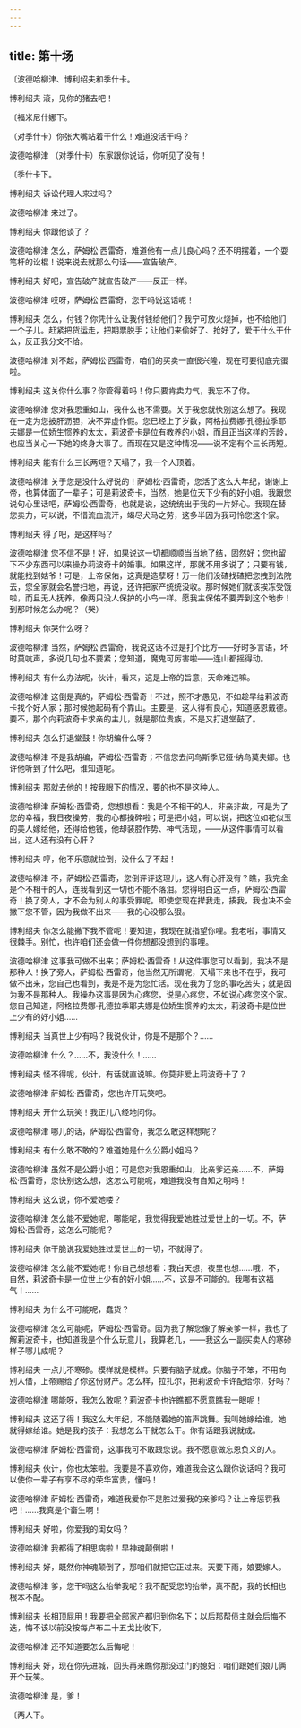 ```yaml
---
---
---
```

title: 第十场
---




〔波德哈柳津、博利绍夫和季什卡。





博利绍夫 滚，见你的猪去吧！

〔福米尼什娜下。

（对季什卡）你张大嘴站着干什么！难道没活干吗？

波德哈柳津 （对季什卡）东家跟你说话，你听见了没有！

〔季什卡下。

博利绍夫 诉讼代理人来过吗？

波德哈柳津 来过了。

博利绍夫 你跟他谈了？

波德哈柳津 怎么，萨姆松·西雷奇，难道他有一点儿良心吗？还不明摆着，一个耍笔杆的讼棍！说来说去就那么句话——宣告破产。

博利绍夫 好吧，宣告破产就宣告破产——反正一样。

波德哈柳津 哎呀，萨姆松·西雷奇，您干吗说这话呢！

博利绍夫 怎么，付钱？你凭什么让我付钱给他们？我宁可放火烧掉，也不给他们一个子儿。赶紧把货运走，把期票脱手；让他们来偷好了、抢好了，爱干什么干什么，反正我分文不给。

波德哈柳津 对不起，萨姆松·西雷奇，咱们的买卖一直很兴隆，现在可要彻底完蛋啦。

博利绍夫 这关你什么事？你管得着吗！你只要肯卖力气，我忘不了你。

波德哈柳津 您对我恩重如山，我什么也不需要。关于我您就快别这么想了。我现在一定为您披肝沥胆，决不弄虚作假。您已经上了岁数，阿格拉费娜·孔德拉季耶夫娜是一位娇生惯养的太太，莉波奇卡是位有教养的小姐，而且正当这样的芳龄，也应当关心一下她的终身大事了。而现在又是这种情况——说不定有个三长两短。

博利绍夫 能有什么三长两短？天塌了，我一个人顶着。

波德哈柳津 关于您是没什么好说的！萨姆松·西雷奇，您活了这么大年纪，谢谢上帝，也算体面了一辈子；可是莉波奇卡，当然，她是位天下少有的好小姐。我跟您说句心里话吧，萨姆松·西雷奇，也就是说，这统统出于我的一片好心。我现在替您卖力，可以说，不惜流血流汗，竭尽犬马之劳，这多半因为我可怜您这个家。

博利绍夫 得了吧，是这样吗？

波德哈柳津 您不信不是！好，如果说这一切都顺顺当当地了结，固然好；您也留下不少东西可以来操办莉波奇卡的婚事。如果这样，那就不用多说了；只要有钱，就能找到姑爷！可是，上帝保佑，这真是造孽呀！万一他们没碴找碴把您拽到法院去，您全家就会名誉扫地，再说，还许把家产统统没收。那时候她们就该挨冻受饿啦，而且无人抚养，像两只没人保护的小鸟一样。愿我主保佑不要弄到这个地步！到那时候怎么办呢？（哭）

博利绍夫 你哭什么呀？

波德哈柳津 当然，萨姆松·西雷奇，我说这话不过是打个比方——好时多言语，坏时莫吭声，多说几句也不要紧；您知道，魔鬼可厉害啦——连山都摇得动。

博利绍夫 有什么办法呢，伙计，看来，这是上帝的旨意，天命难违嘛。

波德哈柳津 这倒是真的，萨姆松·西雷奇！不过，照不才愚见，不如趁早给莉波奇卡找个好人家；那时候她起码有个靠山。主要是，这人得有良心，知道感恩戴德。要不，那个向莉波奇卡求亲的主儿，就是那位贵族，不是又打退堂鼓了。

博利绍夫 怎么打退堂鼓！你胡编什么呀？

波德哈柳津 不是我胡编，萨姆松·西雷奇；不信您去问乌斯季尼娅·纳乌莫夫娜。也许他听到了什么吧，谁知道呢。

博利绍夫 那就去他的！按我眼下的情况，要的也不是这种人。

波德哈柳津 萨姆松·西雷奇，您想想看：我是个不相干的人，非亲非故，可是为了您的幸福，我日夜操劳，我的心都操碎啦；可是把小姐，可以说，把这位如花似玉的美人嫁给他，还得给他钱，他却装腔作势、神气活现，——从这件事情可以看出，这人还有没有心肝？

博利绍夫 哼，他不乐意就拉倒，没什么了不起！

波德哈柳津 不，萨姆松·西雷奇，您倒评评这理儿，这人有心肝没有？瞧，我完全是个不相干的人，连我看到这一切也不能不落泪。您得明白这一点，萨姆松·西雷奇！换了旁人，才不会为别人的事受罪呢。即使您现在撵我走，揍我，我也决不会撇下您不管，因为我做不出来——我的心没那么狠。

博利绍夫 你怎么能撇下我不管呢！要知道，我现在就指望你哩。我老啦，事情又很棘手。别忙，也许咱们还会做一件你想都没想到的事哩。

波德哈柳津 这事我可做不出来；萨姆松·西雷奇！从这件事您可以看到，我决不是那种人！换了旁人，萨姆松·西雷奇，他当然无所谓呢，天塌下来也不在乎，我可做不出来，您自己也看到，我是不是为您忙活。现在我为了您的事吃苦头；就是因为我不是那种人。我操办这事是因为心疼您，说是心疼您，不如说心疼您这个家。您自己知道，阿格拉费娜·孔德拉季耶夫娜是位娇生惯养的太太，莉波奇卡是位世上少有的好小姐……

博利绍夫 当真世上少有吗？我说伙计，你是不是那个？……

波德哈柳津 什么？……不，我没什么！……

博利绍夫 怪不得呢，伙计，有话就直说嘛。你莫非爱上莉波奇卡了？

波德哈柳津 萨姆松·西雷奇，您也许开玩笑吧。

博利绍夫 开什么玩笑！我正儿八经地问你。

波德哈柳津 哪儿的话，萨姆松·西雷奇，我怎么敢这样想呢？

博利绍夫 有什么敢不敢的？难道她是什么公爵小姐吗？

波德哈柳津 虽然不是公爵小姐；可是您对我恩重如山，比亲爹还亲……不，萨姆松·西雷奇，您快别这么想，这怎么可能呢，难道我没有自知之明吗！

博利绍夫 这么说，你不爱她喽？

波德哈柳津 怎么能不爱她呢，哪能呢，我觉得我爱她胜过爱世上的一切。不，萨姆松·西雷奇，这怎么可能呢？

博利绍夫 你干脆说我爱她胜过爱世上的一切，不就得了。

波德哈柳津 怎么能不爱她呢！你自己想想看：我白天想，夜里也想……哦，不，自然，莉波奇卡是一位世上少有的好小姐……不，这是不可能的。我哪有这福气！……

博利绍夫 为什么不可能呢，蠢货？

波德哈柳津 怎么可能呢，萨姆松·西雷奇。因为我了解您像了解亲爹一样，我也了解莉波奇卡，也知道我是个什么玩意儿，我算老几，——我这么一副买卖人的寒碜样子哪儿成呢？

博利绍夫 一点儿不寒碜。模样就是模样。只要有脑子就成。你脑子不笨，不用向别人借，上帝赐给了你这份财产。怎么样，拉扎尔，把莉波奇卡许配给你，好吗？

波德哈柳津 哪能呀，我怎么敢呢？莉波奇卡也许瞧都不愿意瞧我一眼呢！

博利绍夫 这还了得！我这么大年纪，不能随着她的笛声跳舞。我叫她嫁给谁，她就得嫁给谁。她是我的孩子：我想怎么干就怎么干。你有话跟我说就成。

波德哈柳津 萨姆松·西雷奇，这事我可不敢跟您说。我不愿意做忘恩负义的人。

博利绍夫 伙计，你也太笨啦。我要是不喜欢你，难道我会这么跟你说话吗？我可以使你一辈子有享不尽的荣华富贵，懂吗！

波德哈柳津 萨姆松·西雷奇，难道我爱你不是胜过爱我的亲爹吗？让上帝惩罚我吧！……我真是个畜生啊！

博利绍夫 好啦，你爱我的闺女吗？

波德哈柳津 我都得了相思病啦！早神魂颠倒啦！

博利绍夫 好，既然你神魂颠倒了，那咱们就把它正过来。天要下雨，娘要嫁人。

波德哈柳津 爹，您干吗这么抬举我呢？我不配受您的抬举，真不配，我的长相也根本不配。

博利绍夫 长相顶屁用！我要把全部家产都归到你名下；以后那帮债主就会后悔不迭，悔不该以前没按每卢布二十五戈比收下。

波德哈柳津 还不知道要怎么后悔呢！

博利绍夫 好，现在你先进城，回头再来瞧你那没过门的媳妇：咱们跟她们娘儿俩开个玩笑。

波德哈柳津 是，爹！

〔两人下。